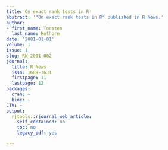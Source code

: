 ```yaml
---
title: On exact rank tests in R
abstract: '"On exact rank tests in R" published in R News.'
author:
- first_name: Torsten
  last_name: Hothorn
date: '2001-01-01'
volume: 1
issue: 1
slug: RN-2001-002
journal:
  title: R News
  issn: 1609-3631
  firstpage: 11
  lastpage: 12
packages:
  cran: ~
  bioc: ~
CTV: ~
output:
  rjtools::rjournal_web_article:
    self_contained: no
    toc: no
    legacy_pdf: yes

---
```

